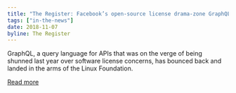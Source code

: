 ```yaml
---
title: "The Register: Facebook’s open-source license drama-zone GraphQL gets swanky digs in Linux mansion"
tags: ["in-the-news"]
date: 2018-11-07
byline: The Register
---
```


GraphQL, a query language for APIs that was on the verge of being shunned last year over software license concerns, has bounced back and landed in the arms of the Linux Foundation.

[Read more](https://www.theregister.co.uk/2018/11/07/graphql_on_linux/)
